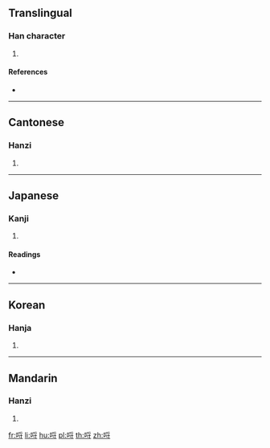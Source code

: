 ==Translingual==

===Han character===
{{Han char|rn=30|rad=口|as=07|sn=10|four=62043|canj=RBDI|ids=⿰口寽}}

# {{defn|Han|sort=口07}}

====References====
* {{Han ref|kx=0191.080|dkj=03673|dj=0410.210|hdz=10631.110|uh=54F7|ud=21751|bh=D142|bd=53570}}

----

==Cantonese==

===Hanzi===
{{yue-hanzi|jyut=lyut3|y=lyut3}}

# {{defn|lang=yue|sort=口07}}

----

==Japanese==

===Kanji===
{{ja-kanji|grade=|rs=口07}}

# {{defn|lang=ja|sort=口07}}

====Readings====
* {{ja-readings|on=[[れつ]] (retsu), [[れち]] (rechi), [[りつ]] (ritsu), [[りち]] (richi)|kun=}}

----

==Korean==

===Hanja===
{{ko-hanja|hangeul=렬|rv=ryeol|mr=ryŏl}}

# {{defn|lang=ko|sort=口07}}

----

==Mandarin==

===Hanzi===
{{cmn-hanzi|pin=[[lè]] ([[le4]])|wg=le<sup>4</sup>}}

# {{defn|lang=cmn|sort=口07}}

[[fr:哷]]
[[li:哷]]
[[hu:哷]]
[[pl:哷]]
[[th:哷]]
[[zh:哷]]